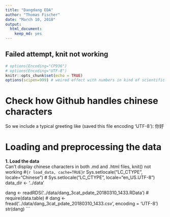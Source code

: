 ```yaml
---
title: "Dangdang EDA"
author: "Thomas Fischer"
date: "March 10, 2018"
output:
  html_document:
    keep_md: yes
---
```


## Failed attempt, knit not working

```r
# options(Encoding="CP936")
# options(Encoding="UTF-8")
knitr::opts_chunk$set(echo = TRUE)
options(scipen=999) # weired effect with numbers in kind of scientific notations
```
# Check how Github handles chinese characters
So we include a typical greeting like (saved this file encoding 'UTF-8'):
你好

# Loading and preprocessing the data
**1. Load the data**  
Can't display chinese characters in both .md and .html files, knit() not working
#```{r load_data, cache=TRUE}
```r
Sys.setlocale("LC_CTYPE", locale="Chinese")
# Sys.setlocale("LC_CTYPE", locale="en_US.UTF-8")
data_dir <- '../data'

dang <- readRDS('../data/dang_3cat_pdate_20180310_1433.RData')
# require(data.table)
# dang <- fread('../data/dang_3cat_pdate_20180310_1433.csv', encoding = 'UTF-8')
str(dang)
```